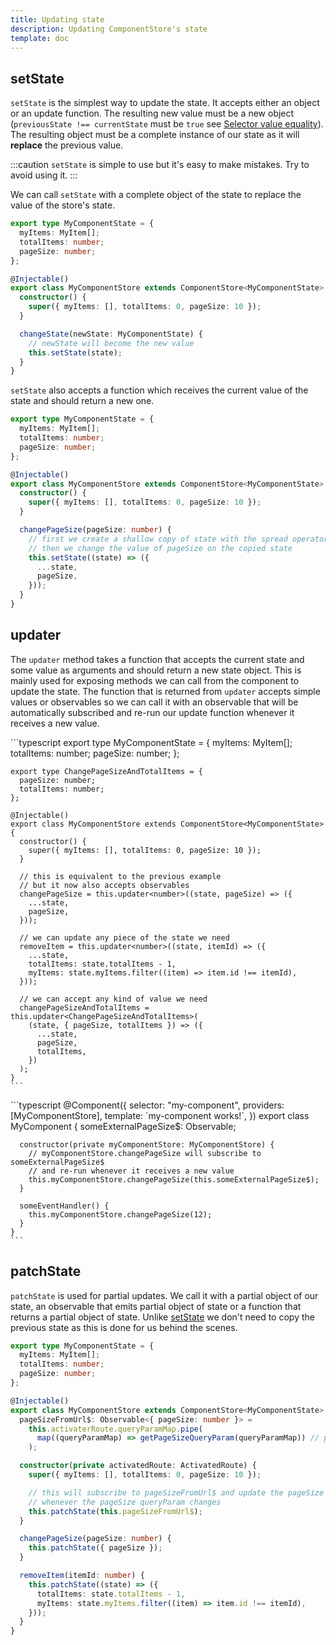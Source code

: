 ```yaml
---
title: Updating state
description: Updating ComponentStore's state
template: doc
---
```



## setState

`setState` is the simplest way to update the state. It accepts either an object or an update function. The resulting new value must be a new object (`previousState !== currentState` must be `true` see [Selector value equality](component-store/reading-state/#selector-value-equality)). The resulting object must be a complete instance of our state as it will **replace** the previous value.

:::caution
`setState` is simple to use but it's easy to make mistakes. Try to avoid using it.
:::

We can call `setState` with a complete object of the state to replace the value of the store's state.

```typescript
export type MyComponentState = {
  myItems: MyItem[];
  totalItems: number;
  pageSize: number;
};

@Injectable()
export class MyComponentStore extends ComponentStore<MyComponentState> {
  constructor() {
    super({ myItems: [], totalItems: 0, pageSize: 10 });
  }

  changeState(newState: MyComponentState) {
    // newState will become the new value
    this.setState(state);
  }
}
```

`setState` also accepts a function which receives the current value of the state and should return a new one.

```typescript
export type MyComponentState = {
  myItems: MyItem[];
  totalItems: number;
  pageSize: number;
};

@Injectable()
export class MyComponentStore extends ComponentStore<MyComponentState> {
  constructor() {
    super({ myItems: [], totalItems: 0, pageSize: 10 });
  }

  changePageSize(pageSize: number) {
    // first we create a shallow copy of state with the spread operator
    // then we change the value of pageSize on the copied state
    this.setState((state) => ({
      ...state,
      pageSize,
    }));
  }
}
```

## updater

The `updater` method takes a function that accepts the current state and some value as arguments and should return a new state object. This is mainly used for exposing methods we can call from the component to update the state. The function that is returned from `updater` accepts simple values or observables so we can call it with an observable that will be automatically subscribed and re-run our update function whenever it receives a new value.

<Tabs>
  <TabItem label="my-component.store.ts">
    ```typescript
    export type MyComponentState = {
      myItems: MyItem[];
      totalItems: number;
      pageSize: number;
    };
    
    export type ChangePageSizeAndTotalItems = {
      pageSize: number;
      totalItems: number;
    };
    
    @Injectable()
    export class MyComponentStore extends ComponentStore<MyComponentState> {
      constructor() {
        super({ myItems: [], totalItems: 0, pageSize: 10 });
      }
    
      // this is equivalent to the previous example
      // but it now also accepts observables
      changePageSize = this.updater<number>((state, pageSize) => ({
        ...state,
        pageSize,
      }));
    
      // we can update any piece of the state we need
      removeItem = this.updater<number>((state, itemId) => ({
        ...state,
        totalItems: state.totalItems - 1,
        myItems: state.myItems.filter((item) => item.id !== itemId),
      }));
    
      // we can accept any kind of value we need
      changePageSizeAndTotalItems = this.updater<ChangePageSizeAndTotalItems>(
        (state, { pageSize, totalItems }) => ({
          ...state,
          pageSize,
          totalItems,
        })
      );
    }
    ```
  </TabItem>
  <TabItem label="my-component.component.ts">
    ```typescript
    @Component({
      selector: "my-component",
      providers: [MyComponentStore],
      template: `my-component works!`,
    })
    export class MyComponent {
      someExternalPageSize$: Observable<number>;
    
      constructor(private myComponentStore: MyComponentStore) {
        // myComponentStore.changePageSize will subscribe to someExternalPageSize$
        // and re-run whenever it receives a new value
        this.myComponentStore.changePageSize(this.someExternalPageSize$);
      }
    
      someEventHandler() {
        this.myComponentStore.changePageSize(12);
      }
    }
    ```
  </TabItem>
</Tabs>

## patchState

`patchState` is used for partial updates. We call it with a partial object of our state, an observable that emits partial object of state or a function that returns a partial object of state. Unlike [setState](#setstate) we don't need to copy the previous state as this is done for us behind the scenes.

```typescript
export type MyComponentState = {
  myItems: MyItem[];
  totalItems: number;
  pageSize: number;
};

@Injectable()
export class MyComponentStore extends ComponentStore<MyComponentState> {
  pageSizeFromUrl$: Observable<{ pageSize: number }> =
    this.activaterRoute.queryParamMap.pipe(
      map((queryParamMap) => getPageSizeQueryParam(queryParamMap)) // pseudocode
    );

  constructor(private activatedRoute: ActivatedRoute) {
    super({ myItems: [], totalItems: 0, pageSize: 10 });

    // this will subscribe to pageSizeFromUrl$ and update the pageSize
    // whenever the pageSize queryParam changes
    this.patchState(this.pageSizeFromUrl$);
  }

  changePageSize(pageSize: number) {
    this.patchState({ pageSize });
  }

  removeItem(itemId: number) {
    this.patchState((state) => ({
      totalItems: state.totalItems - 1,
      myItems: state.myItems.filter((item) => item.id !== itemId),
    }));
  }
}
```

